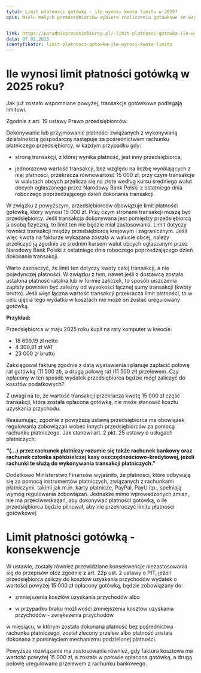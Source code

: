 ```yaml
---
tytul: Limit płatności gotówką - ile wynosi kwota limitu w 2025?  
opis: Wielu małych przedsiębiorców wybiera rozliczenia gotówkowe ze względu na ich wygodę i prostotę. Jednak korzystanie z gotówki w transakcjach wymaga zachowania ostrożności, szczególnie w kontekście obowiązujących limitów. Czy wiesz, ile wynosi limit płatności gotówką w 2025 roku? W tym artykule wyjaśniamy, jakie są aktualne przepisy i co warto wiedzieć o limitach płatności gotówką.


link: https://poradnikprzedsiebiorcy.pl/-limit-platnosci-gotowka-ile-wynosi-kwota-limitu
data: 07.02.2025
identyfikator: limit-platnosci-gotowka-ile-wynosi-kwota-limitu
---
```


# Ile wynosi limit płatności gotówką w 2025 roku?


Jak już zostało wspomniane powyżej, transakcje gotówkowe podlegają limitowi.

Zgodnie z art. 19 ustawy Prawo przedsiębiorców:

Dokonywanie lub przyjmowanie płatności związanych z wykonywaną działalnością gospodarczą następuje za pośrednictwem rachunku płatniczego przedsiębiorcy, w każdym przypadku gdy:

- stroną transakcji, z której wynika płatność, jest inny przedsiębiorca,

- jednorazowa wartość transakcji, bez względu na liczbę wynikających z niej płatności, przekracza równowartość 15 000 zł, przy czym transakcje w walutach obcych przelicza się na złote według kursu średniego walut obcych ogłaszanego przez Narodowy Bank Polski z ostatniego dnia roboczego poprzedzającego dzień dokonania transakcji.

W związku z powyższym, przedsiębiorców obowiązuje limit płatności gotówką, który wynosi 15 000 zł. Przy czym stronami transakcji muszą być przedsiębiorcy. Jeśli transakcja dokonywana jest pomiędzy przedsiębiorcą a osobą fizyczną, to limit ten nie będzie miał zastosowania. Limit dotyczy również transakcji między przedsiębiorcą krajowym i zagranicznym. Jeśli więc kwota na fakturze wykazana została w walucie obcej, należy przeliczyć ją zgodnie ze średnim kursem walut obcych ogłaszanym przez Narodowy Bank Polski z ostatniego dnia roboczego poprzedzającego dzień dokonania transakcji.

Warto zaznaczyć, że limit ten dotyczy kwoty całej transakcji, a nie pojedynczej płatności. W związku z tym, nawet jeśli z dostawcą została ustalona płatność ratalna lub w formie zaliczek, to sposób uiszczenia zapłaty powinien być zależny od wysokości łącznej sumy transakcji (kwoty brutto). Jeśli więc łączna wartość transakcji przekracza limit płatności, to w celu ujęcia tego wydatku w kosztach nie może on zostać uregulowany gotówką.

**Przykład:**

Przedsiębiorca w maju 2025 roku kupił na raty komputer w kwocie:

- 18 699,19 zł netto
- 4 300,81 zł VAT
- 23 000 zł brutto

Zaksięgował fakturę zgodnie z datą wystawienia i planuje zapłacić połowę rat gotówką (11 500 zł), a drugą połowę rat (11 500 zł) przelewem. Czy opłacony w ten sposób wydatek przedsiębiorca będzie mógł zaliczyć do kosztów podatkowych?

Z uwagi na to, że wartość transakcji przekracza kwotę 15 000 zł część transakcji, która została opłacona gotówką, nie może stanowić kosztu uzyskania przychodu.

Reasumując, zgodnie z powyższą ustawą przedsiębiorca ma obowiązek regulowania zobowiązań wobec innych przedsiębiorców za pomocą rachunku płatniczego. Jak stanowi art. 2 pkt. 25 ustawy o usługach płatniczych:

**“(...) przez rachunek płatniczy rozumie się także rachunek bankowy oraz rachunek członka spółdzielczej kasy oszczędnościowo-kredytowej, jeżeli rachunki te służą do wykonywania transakcji płatniczych.”**

Dodatkowo Ministerstwo Finansów wyjaśniło, że płatności, które odbywają się za pomocą instrumentów płatniczych, związanych z rachunkami płatniczymi, takimi jak m.in. karty płatnicze, PayPal, PayU itp., spełniają wymóg regulowania zobowiązań. Jednakże mimo wprowadzonych zmian, nie ma przeciwwskazań, aby dokonywać płatności gotówką, o ile przedsiębiorca będzie pilnował, aby nie przekroczyć limitu płatności gotówkowej.

# Limit płatności gotówką - konsekwencje

W ustawie, zostały również przewidziane konsekwencje niezastosowania się do przepisów otóż zgodnie z art. 22p ust. 2 ustawy o PIT, jeżeli przedsiębiorca zaliczy do kosztów uzyskania przychodów wydatek o wartości powyżej 15 000 zł opłacony gotówką, będzie zobowiązany do:

- zmniejszenia kosztów uzyskania przychodów albo

- w przypadku braku możliwości zmniejszenia kosztów uzyskania przychodów - zwiększenia przychodów

w miesiącu, w którym została dokonana płatność bez pośrednictwa rachunku płatniczego, został zlecony przelew albo płatność została dokonana z pominięciem mechanizmu podzielonej płatności.

Powyższe rozwiązanie ma zastosowanie również, gdy faktura kosztowa ma wartość powyżej 15 000 zł, a została w połowie opłacona gotówką, a drugą połowę uregulowano przelewem z rachunku bankowego.

